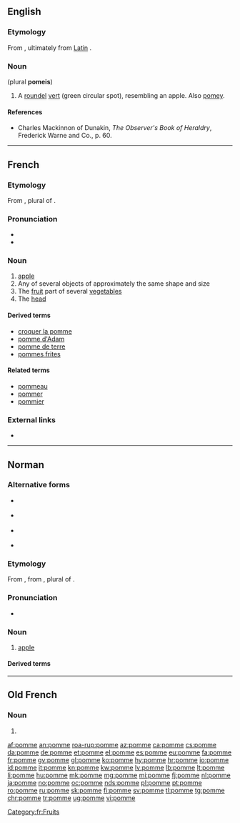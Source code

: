 {{also|pommé}}
==English==

===Etymology===
From {{etyl|fr|en}}, ultimately from [[:w:Latin language|Latin]] {{m|la|poma}}.

===Noun===
{{en-noun|?}} (plural '''pomeis''')

# {{label|en|heraldiccharge}} A [[roundel]] [[vert]] (green circular spot), resembling an apple. Also [[pomey]].

====References====
* Charles Mackinnon of Dunakin, ''The Observer's Book of Heraldry'', Frederick Warne and Co., p. 60.

----

==French==

===Etymology===
From {{etyl|la|fr}} {{m|la|poma}}, plural of {{m|la|pomum}}.

===Pronunciation===
* {{audio|Fr-pomme.ogg|audio|lang=fr}}
* {{IPA|/pɔm/|lang=fr}}

===Noun===
{{fr-noun|f}}

# [[apple]] {{gloss|fruit}}
# Any of several objects of approximately the same shape and size
# The [[fruit]] part of several [[vegetable]]s
# The [[head]]

====Derived terms====
* [[croquer la pomme]]
* [[pomme d'Adam]]
* [[pomme de terre]]
* [[pommes frites]]

====Related terms====
* [[pommeau]]
* [[pommer]]
* [[pommier]]

===External links===
* {{R:TLFi}}

[[Category:fr:Fruits]]

----

==Norman==
{{wikipedia|poume|lang=nrm}}

===Alternative forms===
* {{l|nrf|poumme}} {{qualifier|Jersey}}
* {{l|nrf|paomme}} {{qualifier|Guernsey}}
* {{l|nrf|pum}} {{qualifier|Sark}}
* {{l|nrf|poume}} {{qualifier|continental Norman}}

===Etymology===
From {{etyl|fro|nrf}} {{m|la|pomme}}, from {{etyl|la|nrf}} {{m|la|pōma}}, plural of {{m|la|pōmum||fruit}}.

===Pronunciation===
* {{audio|Jer-pomme.ogg|Audio|lang=nrf}}

===Noun===
{{nrf-noun|f}}

# {{label|nrf|Jersey}} [[apple]]

====Derived terms====
{{der3|pomme à cidre|pomme dé garde|pomme dé sapîn|pomme dé tabl'ye|pomme dé tchêne|pomme douoche|pomme suthe|pommyi|lang=nrf}}

{{catlangcode|nrf|Fruits}}

----

==Old French==

===Noun===
{{fro-noun|f}}

# {{alternative form of|pome|lang=fro}}

[[af:pomme]]
[[an:pomme]]
[[roa-rup:pomme]]
[[az:pomme]]
[[ca:pomme]]
[[cs:pomme]]
[[da:pomme]]
[[de:pomme]]
[[et:pomme]]
[[el:pomme]]
[[es:pomme]]
[[eu:pomme]]
[[fa:pomme]]
[[fr:pomme]]
[[gv:pomme]]
[[gl:pomme]]
[[ko:pomme]]
[[hy:pomme]]
[[hr:pomme]]
[[io:pomme]]
[[id:pomme]]
[[it:pomme]]
[[kn:pomme]]
[[kw:pomme]]
[[lv:pomme]]
[[lb:pomme]]
[[lt:pomme]]
[[li:pomme]]
[[hu:pomme]]
[[mk:pomme]]
[[mg:pomme]]
[[mi:pomme]]
[[fj:pomme]]
[[nl:pomme]]
[[ja:pomme]]
[[no:pomme]]
[[oc:pomme]]
[[nds:pomme]]
[[pl:pomme]]
[[pt:pomme]]
[[ro:pomme]]
[[ru:pomme]]
[[sk:pomme]]
[[fi:pomme]]
[[sv:pomme]]
[[tl:pomme]]
[[tg:pomme]]
[[chr:pomme]]
[[tr:pomme]]
[[ug:pomme]]
[[vi:pomme]]